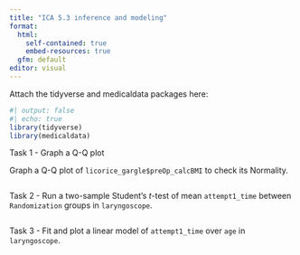 ```yaml
---
title: "ICA 5.3 inference and modeling"
format: 
  html:
    self-contained: true
    embed-resources: true
  gfm: default
editor: visual
---
```


Attach the tidyverse and medicaldata packages here:

```r
#| output: false
#| echo: true
library(tidyverse)
library(medicaldata)
```

Task 1 - Graph a Q-Q plot

Graph a Q-Q plot of `licorice_gargle$preOp_calcBMI` to check its Normality.

```r

```

Task 2 - Run a two-sample Student's $t$-test of mean `attempt1_time` between `Randomization` groups in `laryngoscope`.

```r

```

Task 3 - Fit and plot a linear model of `attempt1_time` over `age` in `laryngoscope`.

```r

```

